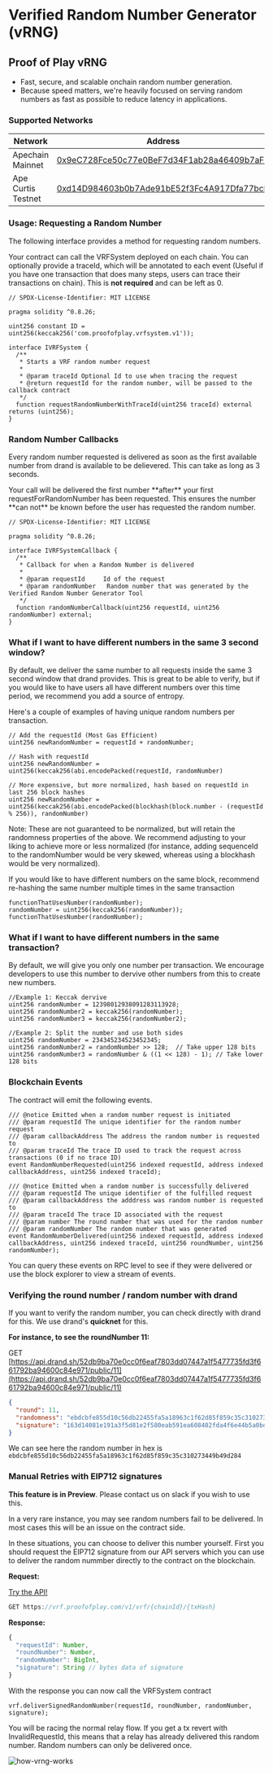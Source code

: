 
# Verified Random Number Generator (vRNG)

## Proof of Play vRNG

- Fast, secure, and scalable onchain random number generation.
- Because speed matters, we're heavily focused on serving random numbers as fast as possible to reduce latency in applications. 

### Supported Networks

| **Network**                 | **Address**                                                                                                                                     | **Api Url**                            |
| --------------------------- | ----------------------------------------------------------------------------------------------------------------------------------------------- | -------------------------------------- |
| Apechain Mainnet            | [0x9eC728Fce50c77e0BeF7d34F1ab28a46409b7aF1](https://apescan.io/address/0x9eC728Fce50c77e0BeF7d34F1ab28a46409b7aF1#readProxyContract)           | https://vrf.proofofplay.com/v1         |
| Ape Curtis Testnet          | [0xd14D984603b0b7Ade91bE52f3Fc4A917Dfa77bcD](https://curtis.apescan.io/address/0xd14D984603b0b7Ade91bE52f3Fc4A917Dfa77bcD#readProxyContract)    | https://staging.vrf.proofofplay.com/v1 |

### Usage: Requesting a Random Number

The following interface provides a method for requesting random numbers.

Your contract can call the VRFSystem deployed on each chain. You can optionally provide a traceId, which will be annotated to each event (Useful if you have one transaction that does many steps, users can trace their transactions on chain). This is **not required** and can be left as 0.

```solidity
// SPDX-License-Identifier: MIT LICENSE

pragma solidity ^0.8.26;

uint256 constant ID = uint256(keccak256('com.proofofplay.vrfsystem.v1'));

interface IVRFSystem {
  /**
   * Starts a VRF random number request
   *
   * @param traceId Optional Id to use when tracing the request
   * @return requestId for the random number, will be passed to the callback contract
   */
  function requestRandomNumberWithTraceId(uint256 traceId) external returns (uint256);
}

```

### Random Number Callbacks

Every random number requested is delivered as soon as the first available number from drand is available to be delievered. This can take as long as 3 seconds.

<Callout type="warning">
Your call will be delivered the first number **after** your first requestForRandomNumber has been requested. This ensures the number **can not** be known before the user has requested the random number.
</Callout>


```solidity
// SPDX-License-Identifier: MIT LICENSE

pragma solidity ^0.8.26;

interface IVRFSystemCallback {
  /**
   * Callback for when a Random Number is delivered
   *
   * @param requestId     Id of the request
   * @param randomNumber   Random number that was generated by the Verified Random Number Generator Tool
   */
  function randomNumberCallback(uint256 requestId, uint256 randomNumber) external;
}

```

### What if I want to have different numbers in the same 3 second window?

By default, we deliver the same number to all requests inside the same 3 second window that drand provides. This is great to be able to verify, but if you would like to have users all have different numbers over this time period, we recommend you add a source of entropy.

Here's a couple of examples of having unique random numbers per transaction.

```solidity
// Add the requestId (Most Gas Efficient)
uint256 newRandomNumber = requestId + randomNumber;

// Hash with requestId
uint256 newRandomNumber = uint256(keccak256(abi.encodePacked(requestId, randomNumber)

// More expensive, but more normalized, hash based on requestId in last 256 block hashes
uint256 newRandomNumber = uint256(keccak256(abi.encodePacked(blockhash(block.number - (requestId % 256)), randomNumber)
```

Note: These are not guaranteed to be normalized, but will retain the randomness properties of the above. We recommend adjusting to your liking to achieve more or less normalized (for instance, adding sequenceId to the randomNumber would be very skewed, whereas using a blockhash would be very normalized).

If you would like to have different numbers on the same block, recommend re-hashing the same number multiple times in the same transaction

```solidity
functionThatUsesNumber(randomNumber);
randomNumber = uint256(keccak256(randomNumber));
functionThatUsesNumber(randomNumber);
```

### What if I want to have different numbers in the same transaction?

By default, we will give you only one number per transaction. We encourage developers to use this number to dervive other numbers from this to create new numbers.

```solidity
//Example 1: Keccak dervive
uint256 randomNumber = 12398012938091283113928;
uint256 randomNumber2 = keccak256(randomNumber);
uint256 randomNumber3 = keccak256(randomNumber2);

//Example 2: Split the number and use both sides
uint256 randomNumber = 234345234523452345;
uint256 randomNumber2 = randomNumber >> 128;  // Take upper 128 bits
uint256 randomNumber3 = randomNumber & ((1 << 128) - 1); // Take lower 128 bits
```

### Blockchain Events

The contract will emit the following events.

```solidity
/// @notice Emitted when a random number request is initiated
/// @param requestId The unique identifier for the random number request
/// @param callbackAddress The address the random number is requested to
/// @param traceId The trace ID used to track the request across transactions (0 if no trace ID)
event RandomNumberRequested(uint256 indexed requestId, address indexed callbackAddress, uint256 indexed traceId);

/// @notice Emitted when a random number is successfully delivered
/// @param requestId The unique identifier of the fulfilled request
/// @param callbackAddress the adddress was random number is requested to
/// @param traceId The trace ID associated with the request
/// @param number The round number that was used for the random number
/// @param randomNumber The random number that was generated
event RandomNumberDelivered(uint256 indexed requestId, address indexed callbackAddress, uint256 indexed traceId, uint256 roundNumber, uint256 randomNumber);

```

You can query these events on RPC level to see if they were delivered or use the block explorer to view a stream of events.

### Verifying the round number / random number with drand

If you want to verify the random number, you can check directly with drand for this. We use drand's **quicknet** for this.

**For instance, to see the roundNumber 11:**

GET [https://api.drand.sh/52db9ba70e0cc0f6eaf7803dd07447a1f5477735fd3f661792ba94600c84e971/public/11](https://api.drand.sh/52db9ba70e0cc0f6eaf7803dd07447a1f5477735fd3f661792ba94600c84e971/public/11)

```json
{
  "round": 11,
  "randomness": "ebdcbfe855d10c56db22455fa5a18963c1f62d85f859c35c310273449b49d284",
  "signature": "163d14081e191a3f5d81e2f580eab591ea608402fda4f6e44b5a0bde11e368070e77d07ad3240726ea33e410c84d4b09ea0a4a0291f6c3c485d8630e1c0edf0a"
}
```

We can see here the random number in hex is `ebdcbfe855d10c56db22455fa5a18963c1f62d85f859c35c310273449b49d284`

### Manual Retries with EIP712 signatures

<Callout> **This feature is in Preview**. Please contact us on slack if you wish to use this. </Callout>

In a very rare instance, you may see random numbers fail to be delivered. In most cases this will be an issue on the contract side.

In these situations, you can choose to deliver this number yourself. First you should request the EIP712 signature from our API servers which you can use to deliver the random nummber directly to the contract on the blockchain.

**Request:**

[Try the API!](https://docs.proofofplay.com/services/vrng/api)

```javascript
GET https://vrf.proofofplay.com/v1/vrf/{chainId}/{txHash}
```

**Response:**

```javascript
{
  "requestId": Number,
  "roundNumber": Number,
  "randomNumber": BigInt,
  "signature": String // bytes data of signature
}
```

With the response you can now call the VRFSystem contract

```solidity
vrf.deliverSignedRandomNumber(requestId, roundNumber, randomNumber, signature);
```

<Callout type="warning"> You will be racing the normal relay flow. If you get a tx revert with InvalidRequestId, this means that a relay has already delivered this random number. Random numbers can only be delivered once. </Callout>

![how-vrng-works](../images/how-vrng-works.jpeg)
